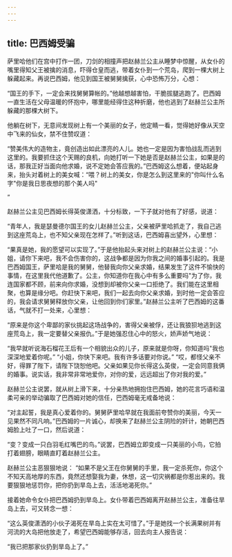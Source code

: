 ```yaml
---
---
---
```

title: 巴西姆受骗
---



萨里哈他们在宫中打作一团，刀剑的相撞声把赵赫兰公主从睡梦中惊醒，从女仆的嘴里得知父王被擒的消息，吓得仓皇而逃，带着女仆到一个荒岛，爬到一棵大树上躲藏起来。再说巴西姆，他见到国王被舅舅擒获，心中恐怖万分，心想：

“国王的手下，一定会来找舅舅算帐的。”他越想越害怕，干脆拔腿逃跑了。巴西姆一直生活在父母温暖的怀抱中，哪里能经得住这种折磨，他也逃到了赵赫兰公主所躲藏的那棵大树下。

他躺在树下，无意间发现树上有一个美丽的女子，他定睛一看，觉得她好像从天空中飞来的仙女，禁不住赞叹道：



“赞美伟大的造物主，竟创造出如此漂亮的人儿。她也一定是因为害怕战乱而逃到这里的。我要抓住这个天赐的良机，向她打听一下她是否是赵赫兰公主，如果是的话，那我正好当面向他求婚，说不定她会答应我的。”巴西姆这么想着，便站起身来，抬头对着树上的美女喊：“喂？树上的美女，你是怎么到这里来的"你叫什么名字"你是我日思夜想的那个美人吗"

”

赵赫兰公主见巴西姆长得英俊潇洒，十分标致，一下子就对他有了好感，说道：

“青年人，我是瑟曼德尔国王的女儿赵赫兰公主，父亲被萨里哈抓走了，我自己逃到这座荒岛上，也不知父亲现在怎样了。”听到这话，巴西姆喜出望外，心里想：

“果真是她，我的愿望可以实现了。”于是他抬起头来对树上的赵赫兰公主说：“小姐，请你下来吧，我不会伤害你的，这战争都是因为你我之间的婚事引起的。我是巴西姆国王，萨里哈是我的舅舅，他替我向你父亲求婚，结果发生了这件不愉快的事情，在这里我代他道歉了。公主，你知道你在我心中有多么重要吗"为了你，我连国家都不顾，前来向你求婚，没想到却被你父亲一口拒绝了。我们能在这里相聚，也算是缘分吧。你赶快下来吧，我们一起去向你父亲求婚，到时他一定会答应的，我会请求舅舅释放你父亲，让他回到你们家里。”赵赫兰公主听了巴西姆的这番话，气就不打一处来，心里想：

“原来是你这个卑鄙的家伙挑起这场战争的，害得父亲被俘，还让我狼狈地逃到这座荒岛上，我一定要替父亲报仇。”于是她强忍住心中的怒火，娇声娇气地说：

“我早就听说海石榴花王后有一个相貌出众的儿子，原来就是你呀，你知道吗"我也深深地爱着你呢。”
“小姐，你快下来吧。我有许多话要对你说。”
“哎，都怪父亲不好，得罪了陛下，请陛下饶恕他吧。父亲如果见你长得这么英俊，一定会同意我俩的婚事。说实话，我非常非常地爱你，对你的爱，远远超出了你对我的爱。”

赵赫兰公主说罢，就从树上滑下来，十分亲热地拥抱住巴西姆，她的花言巧语和温柔可亲的举动骗取了巴西姆对她的信任，巴西姆毫无戒备地说：

“对主起誓，我是真心爱着你的。舅舅萨里哈早就在我面前夸赞你的美丽，今天一见果然不同凡响。”巴西姆的一片诚心，却换来了赵赫兰公主阴险的奸计，她朝巴西姆脸上吐了一口，然后说道：

“变？变成一只白羽毛红嘴巴的鸟。”说罢，巴西姆立即变成一只美丽的小鸟，它拍打着翅膀，眼睛直盯着赵赫兰公主。

赵赫兰公主恶狠狠地说：
“如果不是父王在你舅舅的手里，我一定杀死你，你这个不知天高地厚的东西，竟然还想娶我为妻，休想，这一切灾祸都是你惹出来的。我要狠狠地惩罚你，把你扔到旱岛上去，活活地渴死你。”

接着她命令女仆把巴西姆扔到旱岛上。女仆带着巴西姆离开赵赫兰公主，准备往旱岛上去，可又转念一想：

“这么英俊潇洒的小伙子渴死在旱岛上实在太可惜了。”于是她找一个长满果树并有河流的大岛把他放走了，希望巴西姆能够存活，回去向主人报告说：

“我已把那家伙扔到旱岛上了。”